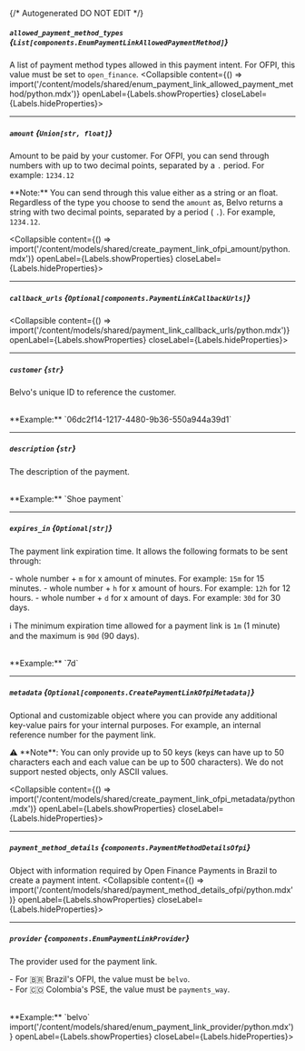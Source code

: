 {/* Autogenerated DO NOT EDIT  */}

##### `allowed_payment_method_types` *{`List[components.EnumPaymentLinkAllowedPaymentMethod]`}*
A list of payment method types allowed in this payment intent. For OFPI, this value must be set to `open_finance`.
<Collapsible content={() => import('/content/models/shared/enum_payment_link_allowed_payment_method/python.mdx')} openLabel={Labels.showProperties} closeLabel={Labels.hideProperties}>
</Collapsible>

---
##### `amount` *{`Union[str, float]`}*
Amount to be paid by your customer. For OFPI, you can send through numbers with up to two decimal points, separated by a `.` period. For example: `1234.12`

\*\*Note:\*\* You can send through this value either as a string or an float. Regardless of the type you choose to send the `amount` as, Belvo returns a string with two decimal points, separated by a period ( `.`). For example, `1234.12`.

<Collapsible content={() => import('/content/models/shared/create_payment_link_ofpi_amount/python.mdx')} openLabel={Labels.showProperties} closeLabel={Labels.hideProperties}>
</Collapsible>

---
##### `callback_urls` *{`Optional[components.PaymentLinkCallbackUrls]`}*
<Collapsible content={() => import('/content/models/shared/payment_link_callback_urls/python.mdx')} openLabel={Labels.showProperties} closeLabel={Labels.hideProperties}>
</Collapsible>

---
##### `customer` *{`str`}*
Belvo's unique ID to reference the customer.

<br/>
**Example:** `06dc2f14-1217-4480-9b36-550a944a39d1`

---
##### `description` *{`str`}*
The description of the payment.

<br/>
**Example:** `Shoe payment`

---
##### `expires_in` *{`Optional[str]`}*
The payment link expiration time. It allows the following formats to be sent through:

  \- whole number \+ `m` for x amount of minutes. For example: `15m` for 15 minutes.
  \- whole number \+ `h` for x amount of hours. For example: `12h` for 12 hours.
  \- whole number \+ `d` for x amount of days. For example: `30d` for 30 days.

  ℹ️ The minimum expiration time allowed for a payment link is `1m` (1 minute) and the maximum is `90d` (90 days).

<br/>
**Example:** `7d`

---
##### `metadata` *{`Optional[components.CreatePaymentLinkOfpiMetadata]`}*
Optional and customizable object where you can provide any additional key\-value pairs for your internal purposes. For example, an internal reference number for the payment link.


⚠️ \*\*Note\*\*: You can only provide up to 50 keys (keys can have up to 50 characters each and each value can be up to 500 characters). We do not support nested objects, only ASCII values.

<Collapsible content={() => import('/content/models/shared/create_payment_link_ofpi_metadata/python.mdx')} openLabel={Labels.showProperties} closeLabel={Labels.hideProperties}>
</Collapsible>

---
##### `payment_method_details` *{`components.PaymentMethodDetailsOfpi`}*
Object with information required by Open Finance Payments in Brazil to create a payment intent.
<Collapsible content={() => import('/content/models/shared/payment_method_details_ofpi/python.mdx')} openLabel={Labels.showProperties} closeLabel={Labels.hideProperties}>
</Collapsible>

---
##### `provider` *{`components.EnumPaymentLinkProvider`}*
The provider used for the payment link. 


\- For 🇧🇷 Brazil's OFPI, the value must be `belvo`.  
\- For 🇨🇴 Colombia's PSE, the value must be `payments_way`.

<br/>
**Example:** `belvo`
<Collapsible content={() => import('/content/models/shared/enum_payment_link_provider/python.mdx')} openLabel={Labels.showProperties} closeLabel={Labels.hideProperties}>
</Collapsible>


